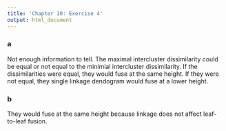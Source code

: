 ```yaml
---
title: 'Chapter 10: Exercise 4'
output: html_document
---
```


### a
Not enough information to tell. The maximal intercluster dissimilarity could be
equal or not equal to the minimial intercluster dissimilarity. If the
dissimilarities were equal, they would fuse at the same height. If they were
not equal, they single linkage dendogram would fuse at a lower height.

### b
They would fuse at the same height because linkage does not affect leaf-to-leaf
fusion.
